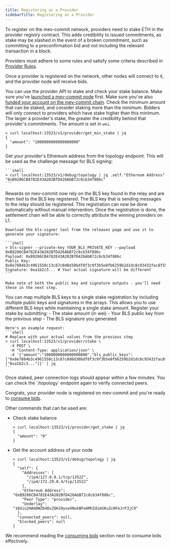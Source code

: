 ```yaml
---
title: Registering as a Provider
sidebarTitle: Registering as a Provider
---
```


To register on the mev-commit network, providers need to stake ETH in the provider registry contract. This adds credibility to issued commitments, as stake may be slashed in the event of a broken commitment, such as committing to a preconfirmation bid and not including the relevant transaction in a block.

<Warning>Providers must adhere to some rules and satisfy some criteria described in [Provider Rules](/v1.1.0/concepts/actors#rules-for-providers).</Warning>

Once a provider is registered on the network, other nodes will connect to it, and the provider node will receive bids.

You can use the provider API to stake and check your stake balance.
<Steps>
  <Step title="Launch mev-commit Node">
    Make sure you've [launched a mev-commit node](/v1.1.0/developers/manual-start-mev-commit) first.
  </Step>
  <Step title="Fund Account">
    Make sure you've also [funded your account on the mev-commit chain](/v1.1.0/get-started/bridge).
  </Step>
  <Step title="Check Minimum Stake Amount">
    Check the minimum amount that can be staked, and consider staking more than the minimum. Bidders will only connect to providers which have stake higher than this minimum. The larger a provider's stake, the greater the credibility behind that provider's commitments. The amount is set in `wei`.

  ```shell
  > curl localhost:13523/v1/provider/get_min_stake | jq
  {
    "amount": "1000000000000000000"
  }
  ```
  </Step>
  <Step title="Get Provider's Ethereum Address">
    Get your provider's Ethereum address from the topology endpoint. This will be used as the challenge message for BLS signing:

    ```shell
    > curl localhost:13523/v1/debug/topology | jq .self."Ethereum Address"
    "0xB9286CB4782E43A202BfD426AbB72c8cb34f886c"
    ```
  </Step>
  <Step title="Generate BLS Signature">

<Warning>
  Rewards on mev-commit now rely on the BLS key found in the relay and are then tied to the BLS key registered. The BLS key that is sending messages to the relay should be registered. This registration can now be done automatically without manual intervention. Once the registration is done, the settlement chain will be able to correctly attribute the winning providers on L1.
</Warning>

    Download the bls-signer tool from the releases page and use it to generate your signature:

    ```shell
    > bls-signer --private-key YOUR_BLS_PRIVATE_KEY --payload 0xB9286CB4782E43A202BfD426AbB72c8cb34f886c
    Payload: 0xB9286CB4782E43A202BfD426AbB72c8cb34f886c
    Public Key: 0x8e7884b3c4961550c13c87c0d0d30bdf8f3c9f3b5e0fb6259b2d1dc8c93432fac8f55d8c0f9e4f2a0f7d0a7b9b9f5d1
    Signature: 0xa1b2c3... # Your actual signature will be different
    ```

    Make note of both the public key and signature outputs - you'll need these in the next step.
  </Step>
  <Step title="Submit Stake Registration">
    <Info>
      You can map multiple BLS keys to a single stake registration by including multiple public keys and signatures in the arrays. This allows you to use different BLS keys while maintaining a single stake amount.
    </Info>
    Register your stake by submitting:
    - The stake amount (in wei)
    - Your BLS public key from the previous step
    - The BLS signature you generated

    Here's an example request:
    ```shell
    # Replace with your actual values from the previous step
    > curl localhost:13523/v1/provider/stake \
      -X POST \
      -H "Content-Type: application/json" \
      -d '{"amount":"1000000000000000000","bls_public_keys":["0x8e7884b3c4961550c13c87c0d0d30bdf8f3c9f3b5e0fb6259b2d1dc8c93432fac8f55d8c0f9e4f2a0f7d0a7b9b9f5d1"],"bls_signatures":["0xa1b2c3..."]}' | jq
    ```
  </Step>
  <Step title="Verify Registration">
    Once staked, peer connection logs should appear within a few minutes. You can check the `/topology` endpoint again to verify connected peers.
  </Step>
</Steps>

<Check>Congrats, your provider node is registered on mev-commit and you're ready to [consume bids](/v1.1.0/get-started/providers/consuming-bids).</Check>


Other commands that can be used are:

- Check stake balance

  ```shell
  > curl localhost:13523/v1/provider/get_stake | jq
  {
    "amount": "0"
  }
  ```

- Get the account address of your node

  ```shell
  > curl localhost:13523/v1/debug/topology | jq
  {
    "self": {
      "Addresses": [
        "/ip4/127.0.0.1/tcp/13522",
        "/ip4/172.29.0.4/tcp/13522"
      ],
      "Ethereum Address": "0xB9286CB4782E43A202BfD426AbB72c8cb34f886c",
      "Peer Type": "provider",
      "Underlay": "16Uiu2HAmDWZb4DxZQkS9yseXNukBFe6MhZdimSKuZcHFeJrF3jC9"
    },
    "connected_peers": null,
    "blocked_peers": null
  }
  ```

We recommend reading the [consuming bids](/v1.1.0/get-started/providers/consuming-bids) section next to consume bids effectively.
